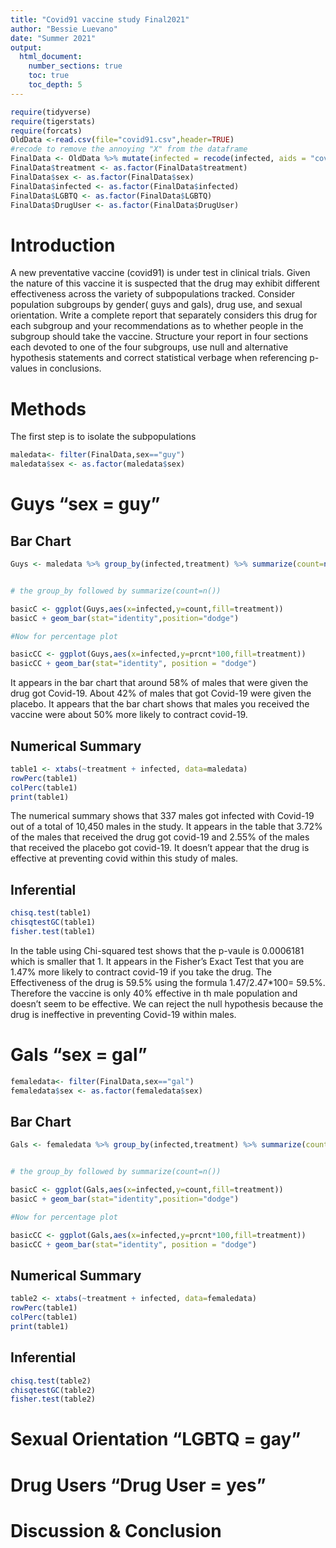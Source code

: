 ```yaml
---
title: "Covid91 vaccine study Final2021"
author: "Bessie Luevano"
date: "Summer 2021"
output: 
  html_document:
    number_sections: true
    toc: true
    toc_depth: 5
---
```


```r
require(tidyverse)
require(tigerstats)
require(forcats)
OldData <-read.csv(file="covid91.csv",header=TRUE)
#recode to remove the annoying "X" from the dataframe
FinalData <- OldData %>% mutate(infected = recode(infected, aids = "covid", none = "OK" )) %>% select(-one_of("X"))
FinalData$treatment <- as.factor(FinalData$treatment)
FinalData$sex <- as.factor(FinalData$sex)
FinalData$infected <- as.factor(FinalData$infected)
FinalData$LGBTQ <- as.factor(FinalData$LGBTQ)
FinalData$DrugUser <- as.factor(FinalData$DrugUser)
```

# Introduction

A new  preventative vaccine (covid91) is under test in clinical trials. Given the nature of this vaccine it is suspected that the drug may exhibit different effectiveness across the variety of subpopulations tracked. Consider population subgroups by gender( guys and gals), drug use, and sexual orientation. Write a complete report that separately considers this drug for each subgroup and your recommendations as to whether people in the subgroup should take the vaccine. Structure your report in four sections each devoted to one of the four subgroups, use null and alternative hypothesis statements and correct statistical verbage when referencing p-values in conclusions.

# Methods

The first step is to isolate the subpopulations
```r
maledata<- filter(FinalData,sex=="guy")
maledata$sex <- as.factor(maledata$sex)
```


# Guys "sex = guy"

## Bar Chart 

```r
Guys <- maledata %>% group_by(infected,treatment) %>% summarize(count=n()) %>% mutate(prcnt=count/sum(count))


# the group_by followed by summarize(count=n())

basicC <- ggplot(Guys,aes(x=infected,y=count,fill=treatment))
basicC + geom_bar(stat="identity",position="dodge")

#Now for percentage plot

basicCC <- ggplot(Guys,aes(x=infected,y=prcnt*100,fill=treatment)) 
basicCC + geom_bar(stat="identity", position = "dodge")
```

It appears in the bar chart that around 58% of males that were given the drug got Covid-19. About 42% of males that got Covid-19 were given the placebo. It appears that the bar chart shows that males you received the vaccine were about 50% more likely to contract covid-19. 

## Numerical Summary

```r
table1 <- xtabs(~treatment + infected, data=maledata)
rowPerc(table1)
colPerc(table1)
print(table1)
```

The numerical summary shows that 337 males got infected with Covid-19 out of a total of 10,450 males in the study. It appears in the table that 3.72% of the males that received the drug got covid-19 and 2.55% of the males that received the placebo got covid-19. It doesn't appear that the drug is effective at preventing covid within this study of males.

## Inferential  

```r
chisq.test(table1)
chisqtestGC(table1)
fisher.test(table1)
```

In the table using Chi-squared test shows that the p-vaule is 0.0006181 which is smaller that 1. It appears in the Fisher's Exact Test that you are 1.47% more likely to contract covid-19 if you take the drug. The Effectiveness of the drug is 59.5% using the formula 1.47/2.47*100= 59.5%. Therefore the vaccine is only 40% effective in th male population and doesn't seem to be effective. We can reject the null hypothesis because the drug is ineffective in preventing Covid-19 within males. 

# Gals "sex = gal"

```r
femaledata<- filter(FinalData,sex=="gal")
femaledata$sex <- as.factor(femaledata$sex)
```

## Bar Chart 

```r
Gals <- femaledata %>% group_by(infected,treatment) %>% summarize(count=n()) %>% mutate(prcnt=count/sum(count))


# the group_by followed by summarize(count=n())

basicC <- ggplot(Gals,aes(x=infected,y=count,fill=treatment))
basicC + geom_bar(stat="identity",position="dodge")

#Now for percentage plot

basicCC <- ggplot(Gals,aes(x=infected,y=prcnt*100,fill=treatment)) 
basicCC + geom_bar(stat="identity", position = "dodge")
```



## Numerical Summary

```r
table2 <- xtabs(~treatment + infected, data=femaledata)
rowPerc(table1)
colPerc(table1)
print(table1)
```



## Inferential

```r
chisq.test(table2)
chisqtestGC(table2)
fisher.test(table2)
```


# Sexual Orientation "LGBTQ = gay"


# Drug Users "Drug User = yes"


# Discussion & Conclusion











